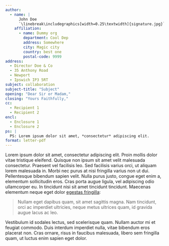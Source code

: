 ```yaml
---
author:
  - name: |
      John Doe
      `\linebreak\includegraphics[width=0.25\textwidth]{signature.jpg}`{=latex}
    affiliation:
      - name: Dummy org
        department: Cool Dep
        address: Somewhere
        city: Magic city
        country: best one
        postal-code: 9999
address:
  - Director Doe & Co
  - 35 Anthony Road
  - Newport
  - Ipswich IP3 5RT
subject: collaboration
subject-title: "Subject"
opening: "Dear Sir or Madam,"
closing: "Yours Faithfully,"
cc:
  - Recipient 1
  - Recipient 2
encl:
  - Enclosure 1
  - Enclosure 2
ps: |
  PS: Lorem ipsum dolor sit amet, *consectetur* adipiscing elit.
format: letter-pdf
---
```


Lorem ipsum dolor sit amet, consectetur adipiscing elit. Proin mollis dolor vitae tristique eleifend. Quisque non ipsum sit amet velit malesuada consectetur. Praesent vel facilisis leo. Sed facilisis varius orci, ut aliquam lorem malesuada in. Morbi nec purus at nisi fringilla varius non ut dui. Pellentesque bibendum sapien velit. Nulla purus justo, congue eget enim a, elementum sollicitudin eros. Cras porta augue ligula, vel adipiscing odio ullamcorper eu. In tincidunt nisi sit amet tincidunt tincidunt. Maecenas elementum neque eget dolor [egestas fringilla](http://example.com):

> Nullam eget dapibus quam, sit amet sagittis magna. Nam tincidunt, orci ac imperdiet ultricies, neque metus ultrices quam, id gravida augue lacus ac leo. 

Vestibulum id sodales lectus, sed scelerisque quam. Nullam auctor mi et feugiat commodo. Duis interdum imperdiet nulla, vitae bibendum eros placerat non. Cras ornare, risus in faucibus malesuada, libero sem fringilla quam, ut luctus enim sapien eget dolor.
